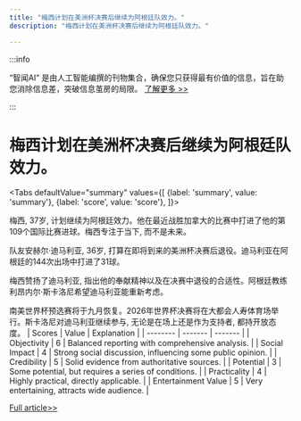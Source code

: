 ```yaml
---
title: "梅西计划在美洲杯决赛后继续为阿根廷队效力。"
description: "梅西计划在美洲杯决赛后继续为阿根廷队效力。"

---
```



:::info

“智闻AI“ 是由人工智能编撰的刊物集合，确保您只获得最有价值的信息，旨在助您消除信息差，突破信息茧房的局限。  [了解更多 >>](/)

:::

# 梅西计划在美洲杯决赛后继续为阿根廷队效力。


<Tabs
	defaultValue="summary"
	values={[
	{label: 'summary', value: 'summary'},
	{label: 'score', value: 'score'},
]}>
<TabItem value="summary">


梅西, 37岁, 计划继续为阿根廷效力。他在最近战胜加拿大的比赛中打进了他的第109个国际比赛进球。梅西专注于当下, 而不是未来。

队友安赫尔·迪马利亚, 36岁, 打算在即将到来的美洲杯决赛后退役。迪马利亚在阿根廷的144次出场中打进了31球。

梅西赞扬了迪马利亚, 指出他的奉献精神以及在决赛中退役的合适性。阿根廷教练利昂内尔·斯卡洛尼希望迪马利亚能重新考虑。

南美世界杯预选赛将于九月恢复。2026年世界杯决赛将在大都会人寿体育场举行。斯卡洛尼对迪马利亚继续参与, 无论是在场上还是作为支持者, 都持开放态度。
</TabItem>
<TabItem value="score">
	| Scores     | Value   | Explanation |
	| -------- | ------- | ------- |
	| Objectivity  | 6    | Balanced reporting with comprehensive analysis.    |
	| Social Impact | 4     | Strong social discussion, influencing some public opinion.    |
	| Credibility    | 5    | Solid evidence from authoritative sources.    |
	| Potential    | 3    | Some potential, but requires a series of conditions.    |
	| Practicality    | 4    | Highly practical, directly applicable.    |
	| Entertainment Value    | 5    | Very entertaining, attracts wide audience.    |
</TabItem>
</Tabs>

[Full article>>](https://apnews.com/article/messi-argentina-d65bd6022f8e7f6a9f410152f511c16b)
